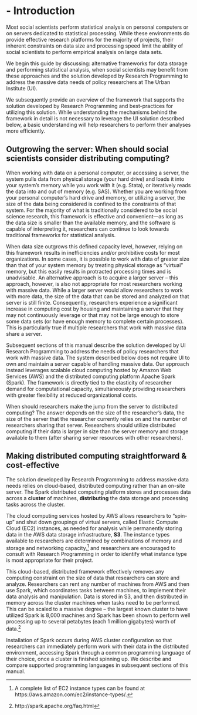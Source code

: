 # - Introduction {#intro}

Most social scientists perform statistical analysis on personal computers or on servers dedicated to statistical processing. While these environments do provide effective research platforms for the majority of projects, their inherent constraints on data size and processing speed limit the ability of social scientists to perform empirical analysis on large data sets.


We begin this guide by discussing: alternative frameworks for data storage and performing statistical analysis, when social scientists may benefit from these approaches and the solution developed by Research Programming to address the massive data needs of policy researchers at The Urban Institute (UI).


We subsequently provide an overview of the framework that supports the solution developed by Research Programming and best-practices for utilizing this solution. While understanding the mechanisms behind the framework in detail is not necessary to leverage the UI solution described below, a basic understanding will help researchers to perform their analyses more efficiently.

## Outgrowing the server: When should social scientists consider distributing computing?

When working with data on a personal computer, or accessing a server, the system pulls data from physical storage (your hard drive) and loads it into your system’s memory while you work with it (e.g. Stata), or iteratively reads the data into and out of memory (e.g. SAS). Whether you are working from your personal computer’s hard drive and memory, or utilizing a server, the size of the data being considered is confined to the constraints of that system. For the majority of what is traditionally considered to be social science research, this framework is effective and convenient—as long as the data size is smaller than the available memory, and the software is capable of interpreting it, researchers can continue to look towards traditional frameworks for statistical analysis.


When data size outgrows this defined capacity level, however, relying on this framework results in inefficiencies and/or prohibitive costs for most organizations. In some cases, it is possible to work with data of greater size than that of your system memory by treating physical storage as “virtual” memory, but this easily results in protracted processing times and is unadvisable. An alternative approach is to acquire a larger server – this approach, however, is also not appropriate for most researchers working with massive data. While a larger server would allow researchers to work with more data, the size of the data that can be stored and analyzed on that server is still finite. Consequently, researchers experience a significant increase in computing cost by housing and maintaining a server that they may not continuously leverage or that may not be large enough to store some data sets (or have enough memory to complete certain processes). This is particularly true if multiple researchers that work with massive data share a server.


Subsequent sections of this manual describe the solution developed by UI Research Programming to address the needs of policy researchers that work with massive data. The system described below does not require UI to own and maintain a server capable of handling massive data. Our approach instead leverages scalable cloud computing hosted by Amazon Web Services (AWS) and the distributed computing platform Apache Spark (Spark). The framework is directly tied to the elasticity of researcher demand for computational capacity, simultaneously providing researchers with greater flexibility at reduced organizational costs.


When should researchers make the jump from the server to distributed computing? The answer depends on the size of the researcher’s data, the size of the server that the researcher currently relies on and the number of researchers sharing that server. Researchers should utilize distributed computing if their data is larger in size than the server memory and storage available to them (after sharing server resources with other researchers).


## Making distributed computing straightforward & cost-effective

The solution developed by Research Programming to address massive data needs relies on cloud-based, distributed computing rather than an on-site server. The Spark distributed computing platform stores and processes data across a **cluster** of machines, **distributing** the data storage and processing tasks across the cluster.

The cloud computing services hosted by AWS allows researchers to “spin-up” and shut down groupings of virtual servers, called Elastic Compute Cloud (EC2) instances, as needed for analysis while permanently storing data in the AWS data storage infrastructure, **S3**. The instance types available to researchers are determined by combinations of memory and storage and networking capacity,^[A complete list of EC2 instance types can be found at https://aws.amazon.com/ec2/instance-types/.]  and researchers are encouraged to consult with Research Programming in order to identify what instance type is most appropriate for their project.

This cloud-based, distributed framework effectively removes any computing constraint on the size of data that researchers can store and analyze. Researchers can rent any number of machines from AWS and then use Spark, which coordinates tasks between machines, to implement their data analysis and manipulation. Data is stored in S3, and then distributed in memory across the cluster machines when tasks need to be performed. This can be scaled to a massive degree – the largest known cluster to have utilized Spark is 8,000 machines and Spark has been shown to perform well processing up to several petabytes (each 1 million gigabytes) worth of data.^[http://spark.apache.org/faq.html]

Installation of Spark occurs during AWS cluster configuration so that researchers can immediately perform work with their data in the distributed environment, accessing Spark through a common programming language of their choice, once a cluster is finished spinning up. We describe and compare supported programming languages in subsequent sections of this manual.

